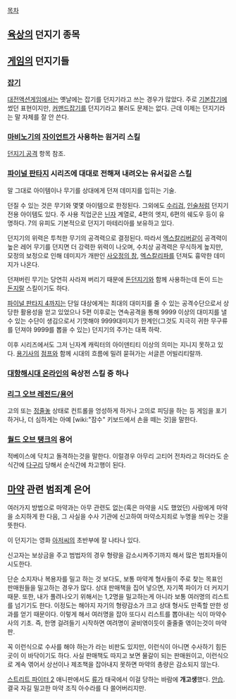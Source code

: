 [[목차]]
== [[육상]]의 던지기 종목 ==

== [[게임]]의 던지기들 ==
=== [[잡기]] ===
[[대전액션게임]]에서는 옛날에는 잡기를 던지기라고 쓰는 경우가 많았다. 주로 [[기본잡기]]에 썼던 표현이지만, [[커맨드잡기]]를 던지기라고 불러도 문제는 없다. 근데 이제는 던지기라는 말 자체를 잘 안 쓴다. 

=== [[마비노기]]의 [[자이언트]]가 사용하는 원거리 스킬 ===
[[던지기 공격]] 항목 참조.

=== [[파이널 판타지]] 시리즈에 대대로 전해져 내려오는 유서깊은 스킬 ===
말 그대로 아이템이나 무기를 상대에게 던져 데미지를 입히는 기술. 

던질 수 있는 것은 무기와 몇몇 아이템으로 한정된다. 그외에도 [[수리검]], [[인술]]처럼 던지기 전용 아이템도 있다. 주 사용 직업군은 [[닌자]] 계열로, 4편의 엣지, 6편의 쉐도우 등이 유명하다. 7의 유피도 기본적으로 던지기 마테리아를 보유하고 있다.

던지기의 위력은 투척한 무기의 공격력으로 결정된다. 따라서 [[엑스칼리버]]같이 공격력이 높은 레어 무기를 던지면 더 강력한 위력이 나오며, 수치상 공격력은 무식하게 높지만, 모정의 보정으로 인해 데미지가 개판인 [[사오정의 창]], [[엑스칼리파]]를 던져도 흉악한 데미지가 나온다.

던져버린 무기는 당연히 사라져 버리기 때문에 [[돈던지기]]와 함께 사용하는데 돈이 드는 [[돈지랄]] 스킬이기도 하다.

[[파이널 판타지 4]]까지는 단일 대상에게는 최대의 대미지를 줄 수 있는 공격수단으로서 상당한 활용성을 얻고 있었으나 5편 이후로는 연속공격을 통해 9999 이상의 대미지를 낼 수 있는 수단이 생김으로서 기껏해야 9999대미지가 한계인(그것도 지극히 귀한 무구류를 던져야 9999를 뽑을 수 있는) 던지기의 주가는 대폭 하락. 

이후 시리즈에서도 그저 닌자계 캐릭터의 아이덴티티 이상의 의미는 지니지 못하고 있다. [[용기사]]의 [[점프]]와 함께 시대의 흐름에 밀려 묻혀가는 서글픈 어빌리티랄까.

=== [[대항해시대 온라인]]의 육상전 스킬 중 하나 ===

=== [[리그 오브 레전드/용어]] ===
고의 또는 [[정줄놓]] 상태로 컨트롤을 엉성하게 하거나 고의로 피딩을 하는 등 게임을 포기하거나, 더 심하게는 아예 [wiki:"잠수" 키보드에서 손을 떼는 것]을 말한다.

=== [[월드 오브 탱크]]의 용어 ===
적베이스에 닥치고 돌격하는것을 말한다.
이럴경우 아무리 고티어 전차라고 하더라도 순식간에 [[다구리]] 당해서 순식간에 차고행이 된다.

== [[마약]] 관련 범죄계 은어 == 
여러가지 방법으로 마약과는 아무 관련도 없는(혹은 마약을 시도 했었던) 사람에게 마약을 소지하게 한 다음, 그 사실을 수사 기관에 신고하여 마약소지죄로 누명을 씌우는 것을 뜻한다.

이 던지기는 영화 [[아저씨]]의 초반부에 잘 나타나 있다.

신고자는 보상금을 주고 범법자의 경우 형량을 감소시켜주기까지 해서 많은 범죄자들이 시도한다. 

단순 소지자나 복용자를 밀고 하는 것 보다도, 보통 마약계 형사들이 주로 찾는 목표인 판매원들을 밀고하는 경우가 많다. 상대 판매책을 집어 넣으면, 자기쪽 파이가 더 커지기 때문. 또한, 내가 풀려나오기 위해서는 1,2명을 밀고하는게 아니라 보통 여러명의 리스트를 넘기기도 한다. 이정도는 해야지 자기의 형량감소가 크고 상대 형사도 만족할 만한 성과를 얻기 때문이다. 이렇게 해서 여러명을 잡아 또다시 리스트를 뽑아내는 식이 마약수사의 기초. 즉, 한명 걸려들기 시작하면 여려명이 굴비엮이듯이 줄줄줄 엮이는것이 마약판.

꼭 이런식으로 수사를 해야 하는가 라는 비판도 있지만, 이런식이 아니면 수사하기 힘든곳이 이 바닥이기도 하다. 사실 판매책도 따지고 보면 물갈이 되는 판매원이고, 이런식으로 계속 엮어서 상선이나 제조책을 잡아내지 못하면 마약의 총량은 감소되지 않는다. 

[[스트리트 파이터 2]] 애니판에서도 [[류]]가 태국에서 이걸 당하는 바람에 '''개고생'''했다. [[안습]]. 결국 자길 밀고한 마약 조직 아수라를 다 쓸어버리지만.
